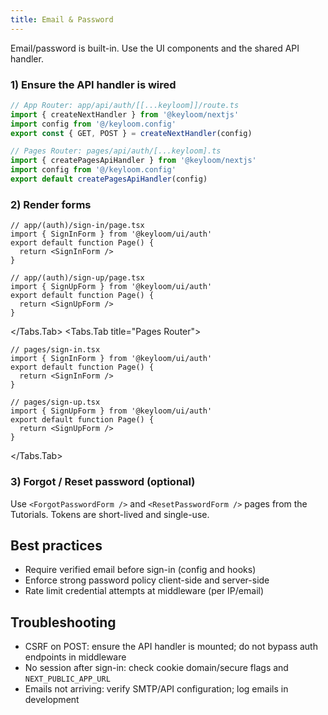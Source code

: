 ```yaml
---
title: Email & Password
---
```



Email/password is built-in. Use the UI components and the shared API handler.

<Steps>

### 1) Ensure the API handler is wired

```ts
// App Router: app/api/auth/[[...keyloom]]/route.ts
import { createNextHandler } from '@keyloom/nextjs'
import config from '@/keyloom.config'
export const { GET, POST } = createNextHandler(config)
```

```ts
// Pages Router: pages/api/auth/[...keyloom].ts
import { createPagesApiHandler } from '@keyloom/nextjs'
import config from '@/keyloom.config'
export default createPagesApiHandler(config)
```

### 2) Render forms

<Tabs>
<Tabs.Tab title="App Router">

```tsx
// app/(auth)/sign-in/page.tsx
import { SignInForm } from '@keyloom/ui/auth'
export default function Page() {
  return <SignInForm />
}
```

```tsx
// app/(auth)/sign-up/page.tsx
import { SignUpForm } from '@keyloom/ui/auth'
export default function Page() {
  return <SignUpForm />
}
```

</Tabs.Tab>
<Tabs.Tab title="Pages Router">

```tsx
// pages/sign-in.tsx
import { SignInForm } from '@keyloom/ui/auth'
export default function Page() {
  return <SignInForm />
}
```

```tsx
// pages/sign-up.tsx
import { SignUpForm } from '@keyloom/ui/auth'
export default function Page() {
  return <SignUpForm />
}
```

</Tabs.Tab>
</Tabs>

### 3) Forgot / Reset password (optional)

Use `<ForgotPasswordForm />` and `<ResetPasswordForm />` pages from the Tutorials. Tokens are short-lived and single-use.

</Steps>

## Best practices

- Require verified email before sign-in (config and hooks)
- Enforce strong password policy client-side and server-side
- Rate limit credential attempts at middleware (per IP/email)

## Troubleshooting

- CSRF on POST: ensure the API handler is mounted; do not bypass auth endpoints in middleware
- No session after sign-in: check cookie domain/secure flags and `NEXT_PUBLIC_APP_URL`
- Emails not arriving: verify SMTP/API configuration; log emails in development

